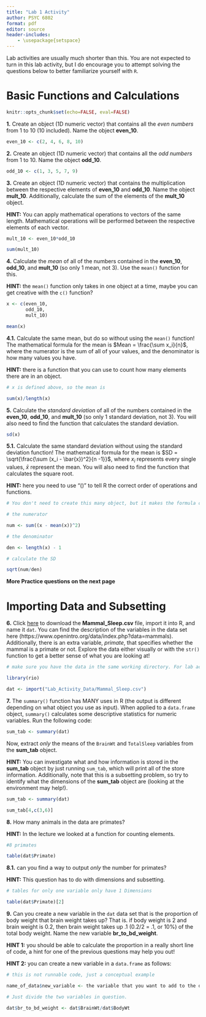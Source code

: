 ```yaml
---
title: "Lab 1 Activity"
author: PSYC 6802
format: pdf
editor: source
header-includes:
    - \usepackage{setspace}
---
```


\onehalfspacing


Lab activities are usually much shorter than this. You are not expected to turn in this lab activity, but I do encourage you to attempt solving the questions below to better familiarize yourself with `R`.

# Basic Functions and Calculations

```r
knitr::opts_chunk$set(echo=FALSE, eval=FALSE)
```

**1.** Create an object (1D numeric vector) that contains all the *even numbers* from 1 to 10 (10 included). Name the object **even_10**.

```r
even_10 <- c(2, 4, 6, 8, 10)
```

**2.** Create an object (1D numeric vector) that contains all the *odd numbers* from 1 to 10. Name the object **odd_10**.

```r
odd_10 <- c(1, 3, 5, 7, 9)
```

**3.** Create an object (1D numeric vector) that contains the multiplication between the respective elements of **even_10** and **odd_10**. Name the object **mult_10**. Additionally, calculate the sum of the elements of the **mult_10** object. 

**HINT:** You can apply mathematical operations to vectors of the same length. Mathematical operations will be performed between the respective elements of each vector. 

```r
mult_10 <- even_10*odd_10

sum(mult_10)
```


**4.** Calculate the *mean* of all of the numbers contained in the **even_10**, **odd_10**, and **mult_10** (so only 1 mean, not 3). Use the `mean()` function for this. 

**HINT:** the `mean()` function only takes in one object at a time, maybe you can get creative with the `c()` function?

```r
x <- c(even_10,
       odd_10,
       mult_10)

mean(x)
```

**4.1.** Calculate the same mean, but do so without using the `mean()` function! The mathematical formula for the mean is $Mean = \frac{\sum x_i}{n}$, where the numerator is the sum of all of your values, and the denominator is how many values you have. 

**HINT:** there is a function that you can use to count how many elements there are in an object. 

```r
# x is defined above, so the mean is

sum(x)/length(x)
```
**5.** Calculate the *standard deviation* of all of the numbers contained in the **even_10**, **odd_10**, and **mult_10** (so only 1 standard deviation, not 3). You will also need to find the function that calculates the standard deviation.

```r
sd(x)
```

**5.1.** Calculate the same standard deviation without using the standard deviation function! The mathematical formula for the mean is $SD = \sqrt{\frac{\sum (x_i - \bar{x})^2}{n -1}}$, where $x_i$ represents every single values, $\bar{x}$ represent the mean. You will also need to find the function that calculates the square root. 

**HINT:** here you need to use "()" to tell R the correct order of operations and functions. 

```r
# You don't need to create this many object, but it makes the formula clearer

# the numerator

num <- sum((x - mean(x))^2)

# the denominator

den <- length(x) - 1

# calculate the SD

sqrt(num/den)
```


**More Practice questions on the next page**


\newpage


# Importing Data and Subsetting

**6.** Click [here](https://fabio-setti.netlify.app/data/Mammal_Sleep.csv){target="_blank"} to download the **Mammal_Sleep.csv** file, import it into R, and name it `dat`. You can find the description of the variables in the data set here (https://www.openintro.org/data/index.php?data=mammals). Additionally, there is an extra variable, *primate*, that specifies whether the mammal is a primate or not. Explore the data either visually or with the `str()` function to get a better sense of what you are looking at!

```r
# make sure you have the data in the same working directory. For lab activity I create a folder named "Lab_Activity_Data" where I store all the data I will need for lab activities (If this is confusing come ask me to explain it!). 

library(rio)

dat <- import("Lab_Activity_Data/Mammal_Sleep.csv")
```

**7.** The `summary()` function has MANY uses in R (the output is different depending on what object you use as input). When applied to a `data.frame` object, `summary()` calculates some descriptive statistics for numeric variables. Run the following code:

```r
sum_tab <- summary(dat)
```

Now, extract *only* the means of the `BrainWt` and `TotalSleep` variables from the **sum_tab** object. 

**HINT:** You can investigate what and how information is stored in the **sum_tab** object by just running `sum_tab`, which will print all of the store information. Additionally, note that this is a subsetting problem, so try to identify what the dimensions of the **sum_tab** object are (looking at the environment may help!).

```r
sum_tab <- summary(dat)

sum_tab[4,c(3,6)]
```


**8.** How many animals in the data are primates?

**HINT:** In the lecture we looked at a function for counting elements.

```r
#8 primates

table(dat$Primate)
```

**8.1.** can you find a way to output *only* the number for primates? 

**HINT:** This question has to do with dimensions and subsetting. 

```r
# tables for only one variable only have 1 Dimensions

table(dat$Primate)[2]
```

**9.** Can you create a new variable in the `dat` data set that is the proportion of body weight that brain weight takes up? That is. if body weight is 2 and brain weight is 0.2, then brain weight takes up .1 (0.2/2  = .1, or 10%) of the total body weight. Name the new variable **br_to_bd_weight**.

**HINT 1:** you should be able to calculate the proportion in a really short line of code, a hint for one of the previous questions may help you out!

**HINT 2:** you can create a new variable in a `data.frame` as follows:

```r
# this is not runnable code, just a conceptual example

name_of_data$new_variable <- the variable that you want to add to the data
```

```r
# Just divide the two variables in question.

dat$br_to_bd_weight <- dat$BrainWt/dat$BodyWt
```

